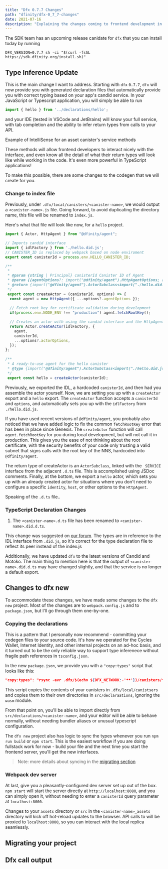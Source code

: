 ```yaml
---
title: "Dfx 0.7.7 Changes"
path: "dfinity/dfx-0_7_7-changes"
date: 2021-07-16
description: "Explaining the changes coming to frontend development in dfx 0.7.7"
---
```



The SDK team has an upcoming release canidate for `dfx` that you can install today by running 

```shell
DFX_VERSION=0.7.7 sh -ci "$(curl -fsSL https://sdk.dfinity.org/install.sh)"
```

## Type Inference Update

This is the main change I want to address. Starting with `dfx` `0.7.7`, `dfx` will now provide you with generated declaration files that automatically provide you with correct typing based on your app's candid service. In your JavaScript or Typescript application, you will simply be able to run

```js
import { hello } from '../declarations/hello';
```

and your IDE (tested in VSCode and JetBrains) will know your full service, with tab completion and the ability to infer return types from calls to your API.

<BlogImage src={typeInference}>
    Example of IntelliSense for an asset canister's service methods
</BlogImage>

These methods will allow frontend developers to interact nicely with the interface, and even know all the detail of what their return types will look like while working in the code. It's even more powerful in TypeScript applications!

To make this possible, there are some changes to the codegen that we will create for you. 

### Change to index file
Previously, under `.dfx/local/canisters/<canister-name>`, we would output a `<canister-name>.js` file. Going forward, to avoid duplicating the directory name, this file will be renamed to `index.js`.

Here's what that file will look like now, for a `hello` project.

```js
import { Actor, HttpAgent } from "@dfinity/agent";

// Imports candid interface
import { idlFactory } from './hello.did.js';
// CANISTER_ID is replaced by webpack based on node enviroment
export const canisterId = process.env.HELLO_CANISTER_ID;

/**
 * 
 * @param {string | Principal} canisterId Canister ID of Agent
 * @param {{agentOptions?: import("@dfinity/agent").HttpAgentOptions; actorOptions?: import("@dfinity/agent").ActorConfig}} [options]
 * @return {import("@dfinity/agent").ActorSubclass<import("./hello.did.js")._SERVICE>}
 */
 export const createActor = (canisterId, options) => {
  const agent = new HttpAgent({ ...options?.agentOptions });
  
  // Fetch root key for certificate validation during development
  if(process.env.NODE_ENV !== "production") agent.fetchRootKey();

  // Creates an actor with using the candid interface and the HttpAgent
  return Actor.createActor(idlFactory, {
    agent,
    canisterId,
    ...options?.actorOptions,
  });
};
  
/**
 * A ready-to-use agent for the hello canister
 * @type {import("@dfinity/agent").ActorSubclass<import("./hello.did.js")._SERVICE>}
 */
 export const hello = createActor(canisterId);
```

Previously, we exported the IDL, a hardcoded `canisterId`, and then had you assemble the actor yourself. Now, we are setting you up with a `createActor` export and a `hello` export. The `createActor` function accepts a `canisterId` and `options`, and automatically sets you up with the `idlFactory` from `./hello.did.js`.

If you have used recent versions of `@dfinity/agent`, you probably also noticed that we have added logic to fix the common `fetchRootKey` error that has been in place since Genesis. The `createActor` function will call `agent.fetchRootKey` for you during local development, but will not call it in production. This gives you the ease of not thinking about the root certificate, with the security benefits of your code only trusting a valid subnet that signs calls with the root key of the NNS, hardcoded into `@dfinity/agent`.

The return type of createActor is an `ActorSubclass`, linked with the `_SERVICE` interface from the adjacent `.d.ts` file. This is accomplished using JSDoc comments. Finally, at the bottom, we export a `hello` actor, which sets you up with an already created actor for situations where you don't need to configure a specific `identity`, `host`, or other options to the `HttpAgent`.

Speaking of the `.d.ts` file..

### TypeScript Declaration Changes

1. The `<canister-name>.d.ts` file has been renamed to `<canister-name>.did.d.ts`.

This change was suggested on [our forum](https://forum.dfinity.org/t/bug-report-dfx-auto-gen-canister-d-ts-wrong-naming/4468). The types are in reference to the IDL interface from `.did.js`, so it's correct for the type declaration file to reflect its peer instead of the index.js

Additionally, we have updated `dfx` to the latest versions of Candid and Motoko. The main thing to mention here is that the output of `<canister-name>.did.d.ts` may have changed slightly, and that the service is no longer a default export.

## Changes to dfx new

To accommodate these changes, we have made some changes to the `dfx new` project. Most of the changes are to `webpack.config.js` and to `package.json`, but I'll go through them one-by-one.

### Copying the declarations

This is a pattern that I personally now recommend - committing your codegen files to your source code. It's how we operated for the Cycles Wallet, Internet Identity, and other internal projects on an ad-hoc basis, and it turned out to be the only reliable way to support type inferenece without fragile path references in `tsconfig.json`.

In the new `package.json`, we provide you with a `"copy:types"` script that looks like this: 

```json
"copy:types": "rsync -avr .dfx/$(echo ${DFX_NETWORK:-'**'})/canisters/** --exclude='assets/' --exclude='idl/' --exclude='*.wasm' --delete src/declarations"
```

This script copies the contents of your canisters in `.dfx/local/canistsers` and copies them to their own directories in `src/declaraations`, ignoring the `wasm` module.

From that point on, you'll be able to import directly from `src/declarations/<canister-name>`, and your editor will be able to behave normally, without needing bundler aliases or unusual typescript configuration.

The `dfx new` project also has logic to sync the types whenever you run `npm run build` or `npm start`. This is the easiest workflow if you are doing fullstack work for now - build your file and the next time you start the frontend server, you'll get the new interfaces.

> Note: more details about syncing in the [migrating section](#migrating-your-project)

### Webpack dev server

At last, give you a pleasantly-configured dev server set up out of the box. `npm start` will start the server directly at `http://localhost:8080`, and you can simply open it, without needing to enter a `canisterId` query parameter at `localhost:8000`. 

Changes to your `assets` directory or `src` in the `<canister-name>_assets` directory will kick off hot-reload updates to the browser. API calls to will be proxied to `localhost:8000`, so you can interact with the local replica seamlessly. 

## Migrating your project

## Dfx call output

